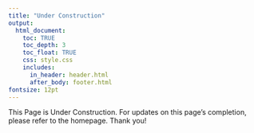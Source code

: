 ```yaml
---
title: "Under Construction"
output: 
  html_document:
    toc: TRUE
    toc_depth: 3
    toc_float: TRUE
    css: style.css
    includes: 
      in_header: header.html
      after_body: footer.html
fontsize: 12pt
---
```


This Page is Under Construction. For updates on this page's completion, please refer to the homepage. Thank you!